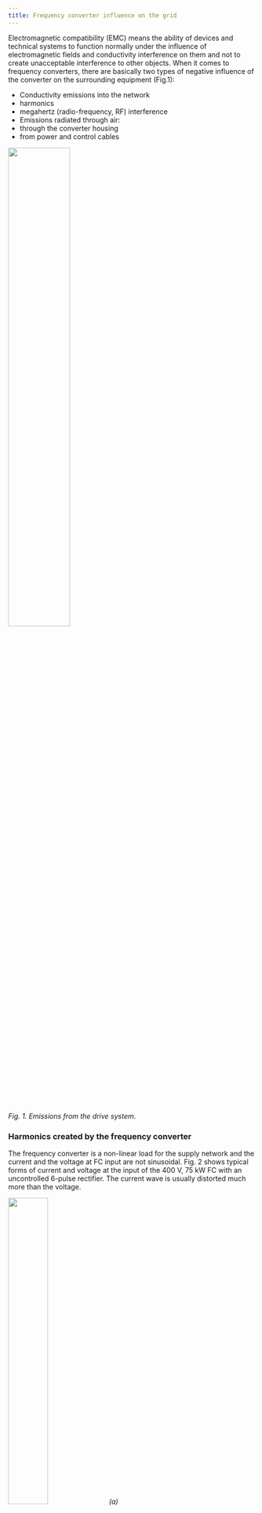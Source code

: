 ```yaml
---
title: Frequency converter influence on the grid
---
```


Electromagnetic compatibility (EMC) means the ability of devices and technical
systems to function normally under the influence of electromagnetic fields and
conductivity interference on them and not to create unacceptable interference to
other objects. When it comes to frequency converters, there are basically two
types of negative influence of the converter on the surrounding equipment
(Fig.1):

- Conductivity emissions into the network
- harmonics
- megahertz (radio-frequency, RF) interference
- Emissions radiated through air:
- through the converter housing
- from power and control cables


<img src={emc_emissionsImage.src} width="50%" height="50%" />

_Fig. 1. Emissions from the drive system_.

### Harmonics created by the frequency converter

The frequency converter is a non-linear load for the supply network and the
current and the voltage at FC input are not sinusoidal. Fig. 2 shows typical
forms of current and voltage at the input of the 400 V, 75 kW FC with an
uncontrolled 6-pulse rectifier. The current wave is usually distorted much more
than the voltage.


<img src={fc_input_iImage.src} width="40%" height="40%" /> _(a)_


<img src={fc_input_uImage.src} width="40%" height="40%" /> _(b)_

_Fig. 2. Waveforms of current (a) and voltage (b)_.


<img src={harmonics_cImage.src} width="40%" height="40%" /> _(a)_


<img src={harmonics_uImage.src} width="40%" height="40%" /> _(b)_

_Fig. 3. Fourier transformation of current (a) and voltage (b)_.

### Measures of current and voltage distortion

The common measure of the harmonic distortion of the current wave is "total
harmonic distortion (current)" - THD(i):

$$K_I=\sqrt  \frac{\sum_{i\neq0} I_n^2 }{I_1^2}$$

A similar factor is used for voltage - THD(u):

$$K_U=\sqrt  \frac{\sum_{i\neq0} U_n^2 }{U_1^2}$$

For example, for the waveform in Fig.2 the values of $$K_I$$ and $$K_U$$ are
40.2% and 6.6%, respectively. Sometimes in the expressions for the sinusoidal
distortion coefficients in the denominator the non-effective value of the first
harmonic ($$U_1$$ or $$I_1$$), but r.m.s. value ($$U$$ or $$I$$).

### Negative effects of harmonics

- Equipment misoperation and failure
- e.g. failure due to overheating of transformers, motors and cables, failure of
  capacitors because of resonance, failure due to insulation deterioration.
- Inconsistent meter reading
- Need for oversizing neutrals, transformers, generators
- Extra losses/Inefficiencies/power factor penalties

### What defines how strong the distortion is

Level of distortion is defined by the topology of the FC and the used filters
(if any) as well as stiffness of the grid. To define the «stiffness» of the
supply grid, the short-circuit current $$I_c$$ is calculated by hypothetically
placing short-circuit at the supply terminals. The stiffness of the supply must
be calculated in relation to the load current, therefore, the stiffness is
defined by a ration called short-circuit ratio (SCR): $$SCR=Ic_/I_L$$, where
$$I_L$$ - fundamental frequency component of the load current.

The stiffer the grid will be (the higher the SCR) the more harmonics the FC is
usually allowed to inject into the grid.

Influence of the topology and the filters is presented in a few diagrams below.
Standard uncontrolled 6-pulse rectifier with a choke as the input filter
(Fig.4,a) produced quite a lot of current distortion (Fig.4,b).


<img src={a6p_with_chokeImage.src} width="70%" height="70%" /> _(a)_


<img src={THDi28Image.src} width="25%" height="25%" /> _(b)_

_Fig. 4. 6-pulse rectifier with a choke; system topology (a) and current
waveform with THD(i)=28% (b)._

12-pulse scheme with 3-winding transformer (Fig.5,a) reduces harmonics injected
into the grid (Fig. 5,b) compared to 6-pulse scheme with 2-winding transformer.


<img src={a12pImage.src} width="70%" height="70%" /> _(a)_


<img src={THDi15Image.src} width="25%" height="25%" /> _(b)_

_Fig. 5. Topology of the 12-pulse system (a) and current waveform with
THD(i)=15% (b)_.

AFE converter provides lowest THD(i) (Fig. 6,b) but a bit higher THD(u) than
12-pulse scheme.


<img src={fc_with_LCLImage.src} width="70%" height="70%" /> _(a)_


<img src={THDi5Image.src} width="25%" height="25%" /> _(b)_

_Fig. 6. AFE converter with LCL filter (a) and the current waveform with
THD(i)=5% (b)_.
